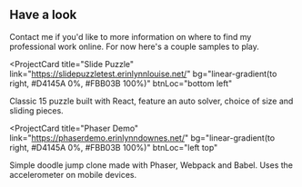 ## Have a look
<div>

<p>
Contact me if you'd like to more information on where to find my professional work online. For now here's a couple samples to play.
</p>
</div>

<ProjectCard
  title="Slide Puzzle"
  link="https://slidepuzzletest.erinlynnlouise.net/"
  bg="linear-gradient(to right, #D4145A 0%, #FBB03B 100%)"
  btnLoc="bottom left"
>
  Classic 15 puzzle built with React, feature an auto solver, choice of size and sliding pieces.
</ProjectCard>

<ProjectCard
  title="Phaser Demo"
  link="https://phaserdemo.erinlynndownes.net/"
  bg="linear-gradient(to right, #D4145A 0%, #FBB03B 100%)"
  btnLoc="left top"
>
  Simple doodle jump clone made with Phaser, Webpack and Babel. Uses the accelerometer on mobile devices.
</ProjectCard>



